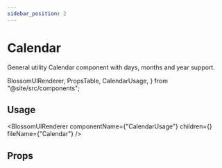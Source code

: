 ```yaml
---
sidebar_position: 2
---
```


# Calendar

General utility Calendar component with days, months and year support.

  BlossomUIRenderer,
  PropsTable,
  CalendarUsage,
} from "@site/src/components";

## Usage

<BlossomUIRenderer
  componentName={"CalendarUsage"}
  children={<CalendarUsage />}
  fileName={"Calendar"}
/>

## Props

<PropsTable componentName="Calendar" />
